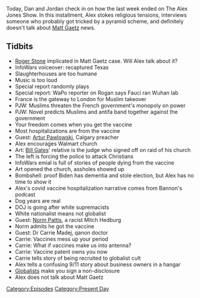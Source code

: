 {{DEFAULTSORT:
    #_EPISODE_0554:April 30, 2021
}}{{Episode
    | title           = April 30, 2021
    | caption         = Listen to this episode on [https://knowledgefight.libsyn.com/554-april-30-2021 Libsyn] [https://open.spotify.com/episode/6zRP5wSv6QC1lphJH7YoJ7 Spotify], Read the [[Transcript/554: April 30, 2021|Unofficial Transcript]], View discussion on [https://reddit.com/n3p3jy Reddit]
    | episodeNumber   = 554
    | length          = 01:25:32
    | airDate         = May 3, 2021
    | coverageDate    = April 30, 2021
    | episodeType     = [[:Category:Present Day|Present Day]]
    | appearance      = [[Roger Stone]], [[Matt Gaetz]], [[Paul Joseph Watson]], [[Artur Pawlowski]], [[Norm Pattis]], [[Carrie Madej]]
    | previousEpisode = [[553: April 26-27, 2021]]
    | nextEpisode     = [[555: May 7, 2003]]
}}

{{Stub}}

Today, Dan and Jordan check in on how the last week ended on The Alex Jones Show. In this installment, Alex stokes religious tensions, interviews someone who probably got tricked by a pyramid scheme, and definitely doesn't talk about [[Matt Gaetz]] news.

==Tidbits==

*[[Roger Stone]] implicated in Matt Gaetz case. Will Alex talk about it?
*InfoWars voiceover: recaptured Texas
*Slaughterhouses are too humane
*Music is too loud
*Special report randomly plays
*Special report: WaPo reporter on Rogan says Fauci ran Wuhan lab
*France is the gateway to London for Muslim takeover
*PJW: Muslims threaten the French government's monopoly on power
*PJW: Novel predicts Muslims and antifa band together against the government
*Your freedom comes when you get the vaccine
*Most hospitalizations are from the vaccine
*Guest: [[Artur Pawlowski]], Calgary preacher
*Alex encourages Walmart church
*Art: [[Bill Gates]]' relative is the judge who signed off on raid of his church
*The left is forcing the police to attack Christians
*InfoWars emial is full of stories of people dying from the vaccine
*Art opened the church, assholes showed up
*Bombshell: proof Biden has dementia and stole election, but Alex has no time to show it
*Alex's covid vaccine hospitalization narrative comes from Bannon's podcast
*Dog years are real
*DOJ is going after white supremacists
*White nationalist means not globalist
*Guest: [[Norm Pattis]], a racist Mitch Hedburg
*Norm admits he got the vaccine
*Guest: Dr Carrie Madej, qanon doctor
*Carrie: Vaccines mess up your period
*Carrie: What if vaccines make us into antenna?
*Carrie: Vaccine patent owns you now
*Carrie tells story of being recruited to globalist cult
*Alex tells a confusing 9/11 story about business owners in a hangar
*[[Globalists]] make you sign a non-disclosure
*Alex does not talk about Matt Gaetz

[[Category:Episodes]]
[[Category:Present Day]]
